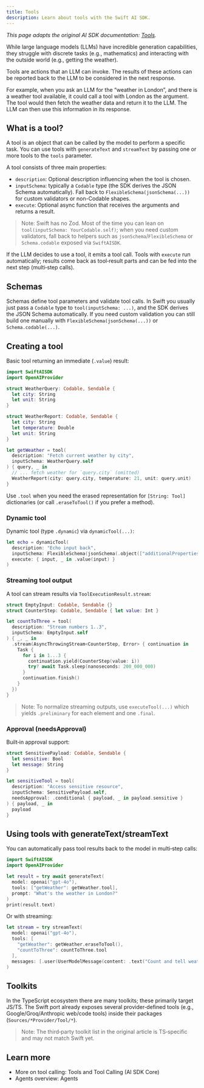 ```yaml
---
title: Tools
description: Learn about tools with the Swift AI SDK.
---
```


_This page adapts the original AI SDK documentation: [Tools](https://ai-sdk.dev/docs/foundations/tools)._ 

While large language models (LLMs) have incredible generation capabilities, they struggle with discrete tasks (e.g., mathematics) and interacting with the outside world (e.g., getting the weather).

Tools are actions that an LLM can invoke. The results of these actions can be reported back to the LLM to be considered in the next response.

For example, when you ask an LLM for the “weather in London”, and there is a weather tool available, it could call a tool with London as the argument. The tool would then fetch the weather data and return it to the LLM. The LLM can then use this information in its response.

## What is a tool?

A tool is an object that can be called by the model to perform a specific task. You can use tools with `generateText` and `streamText` by passing one or more tools to the `tools` parameter.

A tool consists of three main properties:

- `description`: Optional description influencing when the tool is chosen.
- `inputSchema`: typically a `Codable` type (the SDK derives the JSON Schema automatically). Fall back to `FlexibleSchema(jsonSchema(...))` for custom validators or non-Codable shapes.
- `execute`: Optional async function that receives the arguments and returns a result.

> Note: Swift has no Zod. Most of the time you can lean on `tool(inputSchema: YourCodable.self)`; when you need custom validators, fall back to helpers such as `jsonSchema`/`FlexibleSchema` or `Schema.codable` exposed via `SwiftAISDK`.

If the LLM decides to use a tool, it emits a tool call. Tools with `execute` run automatically; results come back as tool‑result parts and can be fed into the next step (multi‑step calls).

## Schemas

Schemas define tool parameters and validate tool calls. In Swift you usually just pass a `Codable` type to `tool(inputSchema: ...)`, and the SDK derives the JSON Schema automatically. If you need custom validation you can still build one manually with `FlexibleSchema(jsonSchema(...))` or `Schema.codable(...)`.

## Creating a tool

Basic tool returning an immediate (`.value`) result:

```swift
import SwiftAISDK
import OpenAIProvider

struct WeatherQuery: Codable, Sendable {
  let city: String
  let unit: String
}

struct WeatherReport: Codable, Sendable {
  let city: String
  let temperature: Double
  let unit: String
}

let getWeather = tool(
  description: "Fetch current weather by city",
  inputSchema: WeatherQuery.self
) { query, _ in
  // ... fetch weather for `query.city` (omitted)
  WeatherReport(city: query.city, temperature: 21, unit: query.unit)
}
```

Use `.tool` when you need the erased representation for `[String: Tool]` dictionaries (or call `.eraseToTool()` if you prefer a method).

### Dynamic tool

Dynamic tool (type `.dynamic`) via `dynamicTool(...)`:

```swift
let echo = dynamicTool(
  description: "Echo input back",
  inputSchema: FlexibleSchema(jsonSchema(.object(["additionalProperties": .bool(true)]))),
  execute: { input, _ in .value(input) }
)
```

### Streaming tool output

A tool can stream results via `ToolExecutionResult.stream`:

```swift
struct EmptyInput: Codable, Sendable {}
struct CounterStep: Codable, Sendable { let value: Int }

let countToThree = tool(
  description: "Stream numbers 1..3",
  inputSchema: EmptyInput.self
) { _, _ in
  .stream(AsyncThrowingStream<CounterStep, Error> { continuation in
    Task {
      for i in 1...3 {
        continuation.yield(CounterStep(value: i))
        try? await Task.sleep(nanoseconds: 200_000_000)
      }
      continuation.finish()
    }
  })
}
```

> Note: To normalize streaming outputs, use `executeTool(...)` which yields `.preliminary` for each element and one `.final`.

### Approval (needsApproval)

Built‑in approval support:

```swift
struct SensitivePayload: Codable, Sendable {
  let sensitive: Bool
  let message: String
}

let sensitiveTool = tool(
  description: "Access sensitive resource",
  inputSchema: SensitivePayload.self,
  needsApproval: .conditional { payload, _ in payload.sensitive }
) { payload, _ in
  payload
}
```

## Using tools with generateText/streamText

You can automatically pass tool results back to the model in multi‑step calls:

```swift
import SwiftAISDK
import OpenAIProvider

let result = try await generateText(
  model: openai("gpt-4o"),
  tools: ["getWeather": getWeather.tool],
  prompt: "What's the weather in London?"
)
print(result.text)
```

Or with streaming:

```swift
let stream = try streamText(
  model: openai("gpt-4o"),
  tools: [
    "getWeather": getWeather.eraseToTool(),
    "countToThree": countToThree.tool
  ],
  messages: [.user(UserModelMessage(content: .text("Count and tell weather")))]
)
```

## Toolkits

In the TypeScript ecosystem there are many toolkits; these primarily target JS/TS. The Swift port already exposes several provider‑defined tools (e.g., Google/Groq/Anthropic web/code tools) inside their packages (`Sources/*Provider/Tool/*`).

> Note: The third‑party toolkit list in the original article is TS‑specific and may not match Swift yet.

## Learn more

- More on tool calling: Tools and Tool Calling (AI SDK Core)
- Agents overview: Agents
